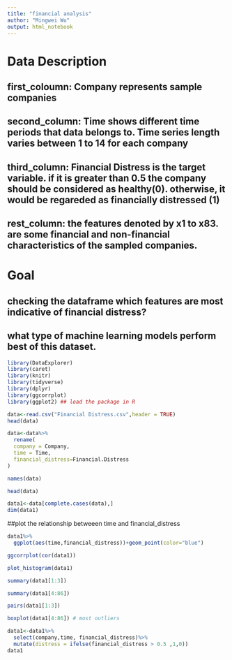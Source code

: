 ```yaml
---
title: "financial analysis"
author: "Mingwei Wu"
output: html_notebook
---
```



# Data Description
## first_coloumn: Company represents sample companies
## second_column: Time shows different time periods that data belongs to. Time series length varies between 1 to 14 for each company
## third_column: Financial Distress is the target variable. if it is greater than 0.5 the company should be considered as healthy(0). otherwise, it would be regareded as financially distressed (1)
## rest_column: the features denoted by x1 to x83. are some financial and non-financial characteristics of the sampled companies.

# Goal
## checking the dataframe which features are most indicative of financial distress?
## what type of machine learning models perform best of this dataset.



```r
library(DataExplorer)
library(caret)
library(knitr)
library(tidyverse)
library(dplyr)
library(ggcorrplot)
library(ggplot2) ## load the package in R
```

```r
data<-read.csv("Financial Distress.csv",header = TRUE)
head(data)
```

```r
data<-data%>%
  rename(
  company = Company,
  time = Time,
  financial_distress=Financial.Distress
)
```
```r
names(data)
```
```r
head(data)
```
```r
data1<-data[complete.cases(data),]
dim(data1)
```

##plot the relationship betweeen time and financial_distress
```r
data1%>%
  ggplot(aes(time,financial_distress))+geom_point(color="blue")
```
```r
ggcorrplot(cor(data1))
```

```r
plot_histogram(data1)
```
```r
summary(data1[1:3])
```
```r
summary(data1[4:86])
```
```r
pairs(data1[1:3])
```

```r
boxplot(data1[4:86]) # most outliers 
```
```r
data1<-data1%>%
  select(company,time, financial_distress)%>%
  mutate(distress = ifelse(financial_distress > 0.5 ,1,0))
data1
```













